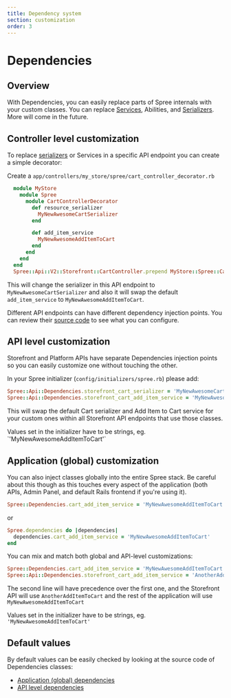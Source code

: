 ```yaml
---
title: Dependency system
section: customization
order: 3
---
```


# Dependencies

## Overview

With Dependencies, you can easily replace parts of Spree internals with your custom classes. You can replace [Services](https://github.com/spree/spree/tree/master/core/app/services/spree), Abilities, and [Serializers](https://github.com/spree/spree/tree/master/api/app/serializers/spree/v2). More will come in the future.

## Controller level customization

To replace [serializers](https://github.com/jsonapi-serializer/jsonapi-serializer) or Services in a specific API endpoint you can create a simple decorator:

Create a `app/controllers/my_store/spree/cart_controller_decorator.rb`

```ruby
  module MyStore
    module Spree
      module CartControllerDecorator
        def resource_serializer
          MyNewAwesomeCartSerializer
        end

        def add_item_service
          MyNewAwesomeAddItemToCart
        end
      end
    end
  end
  Spree::Api::V2::Storefront::CartController.prepend MyStore::Spree::CartControllerDecorator
```

This will change the serializer in this API endpoint to `MyNewAwesomeCartSerializer` and also it will swap the default `add_item_service` to `MyNewAwesomeAddItemToCart`.

Different API endpoints can have different dependency injection points. You can review their [source code](https://github.com/spree/spree/tree/master/api/app/controllers/spree/api/v2) to see what you can configure.

## API level customization

Storefront and Platform APIs have separate Dependencies injection points so you can easily customize one without touching the other.

In your Spree initializer (`config/initializers/spree.rb`) please add:

```ruby
Spree::Api::Dependencies.storefront_cart_serializer = 'MyNewAwesomeCartSerializer'
Spree::Api::Dependencies.storefront_cart_add_item_service = 'MyNewAwesomeAddItemToCart'
```

This will swap the default Cart serializer and Add Item to Cart service for your custom ones within all Storefront API endpoints that use those classes.

&#x20;Values set in the initializer have to be strings, eg. \`'MyNewAwesomeAddItemToCart'\`

## Application (global) customization

You can also inject classes globally into the entire Spree stack. Be careful about this though as this touches every aspect of the application (both APIs, Admin Panel, and default Rails frontend if you're using it).

```ruby
Spree::Dependencies.cart_add_item_service = 'MyNewAwesomeAddItemToCart'
```

or

```ruby
Spree.dependencies do |dependencies|
  dependencies.cart_add_item_service = 'MyNewAwesomeAddItemToCart'
end
```

You can mix and match both global and API-level customizations:

```ruby
Spree::Dependencies.cart_add_item_service = 'MyNewAwesomeAddItemToCart'
Spree::Api::Dependencies.storefront_cart_add_item_service = 'AnotherAddItemToCart'
```

The second line will have precedence over the first one, and the Storefront API will use `AnotherAddItemToCart` and the rest of the application will use `MyNewAwesomeAddItemToCart`

&#x20;Values set in the initializer have to be strings, eg. `'MyNewAwesomeAddItemToCart'`

## Default values

By default values can be easily checked by looking at the source code of Dependencies classes:

* [Application (global) dependencies](https://github.com/spree/spree/blob/main/core/lib/spree/core/dependencies.rb)
* [API level dependencies](https://github.com/spree/spree/blob/main/api/lib/spree/api/dependencies.rb)
